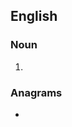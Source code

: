 ==English==

===Noun===
{{head|en|noun form}}

# {{plural of|wigging|lang=en}}

===Anagrams===
* {{anagrams|en|a=gggiinsw|swigging}}